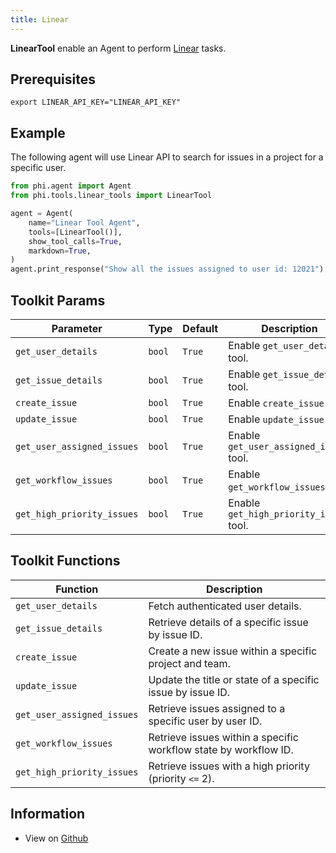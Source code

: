 ```yaml
---
title: Linear
---
```


**LinearTool** enable an Agent to perform [Linear](https://linear.app/) tasks.

## Prerequisites

```shell
export LINEAR_API_KEY="LINEAR_API_KEY"
```

## Example

The following agent will use Linear API to search for issues in a project for a specific user.

```python cookbook/tools/linear_tools.py
from phi.agent import Agent
from phi.tools.linear_tools import LinearTool

agent = Agent(
    name="Linear Tool Agent",
    tools=[LinearTool()],
    show_tool_calls=True,
    markdown=True,
)
agent.print_response("Show all the issues assigned to user id: 12021")

```

## Toolkit Params

| Parameter | Type | Default | Description |
|-----------|------|---------|-------------|
| `get_user_details` | `bool` | `True` | Enable `get_user_details` tool. |
| `get_issue_details` | `bool` | `True` | Enable `get_issue_details` tool. |
| `create_issue` | `bool` | `True` | Enable `create_issue` tool. |
| `update_issue` | `bool` | `True` | Enable `update_issue` tool. |
| `get_user_assigned_issues` | `bool` | `True` | Enable `get_user_assigned_issues` tool. |
| `get_workflow_issues` | `bool` | `True` | Enable `get_workflow_issues` tool. |
| `get_high_priority_issues` | `bool` | `True` | Enable `get_high_priority_issues` tool. |

## Toolkit Functions

| Function | Description |
|----------|-------------|
| `get_user_details` | Fetch authenticated user details. |
| `get_issue_details` | Retrieve details of a specific issue by issue ID. |
| `create_issue` | Create a new issue within a specific project and team. |
| `update_issue` | Update the title or state of a specific issue by issue ID. |
| `get_user_assigned_issues` | Retrieve issues assigned to a specific user by user ID. |
| `get_workflow_issues` | Retrieve issues within a specific workflow state by workflow ID. |
| `get_high_priority_issues` | Retrieve issues with a high priority (priority `<=` 2). |

## Information

- View on [Github](https://github.com/phidatahq/agno/blob/main/phi/tools/linear_tools.py)
